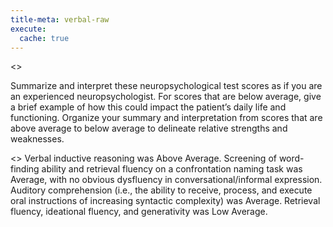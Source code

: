 ```yaml
---
title-meta: verbal-raw
execute:
  cache: true
---
```


<<PROMPT>>

Summarize and interpret these neuropsychological test scores as if you are an experienced neuropsychologist. For scores that are below average, give a brief example of how this could impact the patient's daily life and functioning. Organize your summary and interpretation from scores that are above average to below average to delineate relative strengths and weaknesses.

<<START>>
Verbal inductive reasoning was Above Average.
Screening of word-finding ability and retrieval fluency on a confrontation naming task was Average, with no obvious dysfluency in conversational/informal expression.
Auditory comprehension (i.e., the ability to receive, process, and execute oral instructions of increasing syntactic complexity) was Average.
Retrieval fluency, ideational fluency, and generativity was Low Average.
